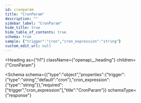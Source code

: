 ```yaml
---
id: cronparam
title: "CronParam"
description: ""
sidebar_label: "CronParam"
hide_title: true
hide_table_of_contents: true
schema: true
sample: {"trigger":"cron","cron_expression":"string"}
custom_edit_url: null
---
```



<Heading
  as={"h1"}
  className={"openapi__heading"}
  children={"CronParam"}
>
</Heading>





<Schema
  schema={{"type":"object","properties":{"trigger":{"type":"string","default":"cron"},"cron_expression":{"type":"string"}},"required":["trigger","cron_expression"],"title":"CronParam"}}
  schemaType={"response"}
>
  
</Schema>
            